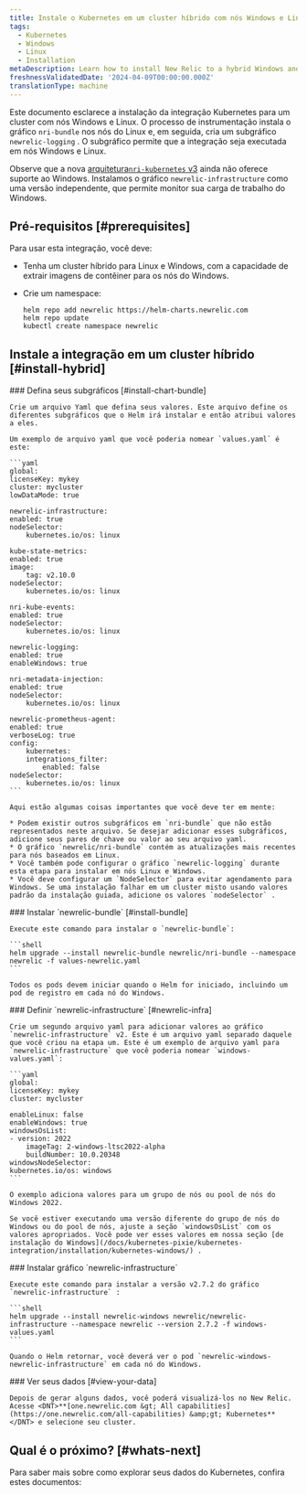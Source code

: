 ```yaml
---
title: Instale o Kubernetes em um cluster híbrido com nós Windows e Linux
tags:
  - Kubernetes
  - Windows
  - Linux
  - Installation
metaDescription: Learn how to install New Relic to a hybrid Windows and Linux Kubernetes cluster.
freshnessValidatedDate: '2024-04-09T00:00:00.000Z'
translationType: machine
---
```


Este documento esclarece a instalação da integração Kubernetes para um cluster com nós Windows e Linux. O processo de instrumentação instala o gráfico `nri-bundle` nos nós do Linux e, em seguida, cria um subgráfico `newrelic-logging` . O subgráfico permite que a integração seja executada em nós Windows e Linux.

Observe que a nova [arquitetura`nri-kubernetes` v3](/docs/kubernetes-pixie/kubernetes-integration/advanced-configuration/k8s-version2/changes-since-v3/) ainda não oferece suporte ao Windows. Instalamos o gráfico `newrelic-infrastructure` como uma versão independente, que permite monitor sua carga de trabalho do Windows.

## Pré-requisitos [#prerequisites]

Para usar esta integração, você deve:

* Tenha um cluster híbrido para Linux e Windows, com a capacidade de extrair imagens de contêiner para os nós do Windows.

* Crie um namespace:

  ```shell
  helm repo add newrelic https://helm-charts.newrelic.com
  helm repo update
  kubectl create namespace newrelic
  ```

## Instale a integração em um cluster híbrido [#install-hybrid]

<Steps>
  <Step>
    ### Defina seus subgráficos [#install-chart-bundle]

    Crie um arquivo Yaml que defina seus valores. Este arquivo define os diferentes subgráficos que o Helm irá instalar e então atribui valores a eles.

    Um exemplo de arquivo yaml que você poderia nomear `values.yaml` é este:

    ```yaml
    global:
    licenseKey: mykey
    cluster: mycluster
    lowDataMode: true

    newrelic-infrastructure:
    enabled: true
    nodeSelector:
        kubernetes.io/os: linux

    kube-state-metrics:
    enabled: true
    image:
        tag: v2.10.0
    nodeSelector:
        kubernetes.io/os: linux

    nri-kube-events:
    enabled: true
    nodeSelector:
        kubernetes.io/os: linux

    newrelic-logging:
    enabled: true
    enableWindows: true

    nri-metadata-injection:
    enabled: true
    nodeSelector:
        kubernetes.io/os: linux

    newrelic-prometheus-agent:
    enabled: true
    verboseLog: true
    config:
        kubernetes:
        integrations_filter:
            enabled: false
    nodeSelector:
        kubernetes.io/os: linux
    ```

    Aqui estão algumas coisas importantes que você deve ter em mente:

    * Podem existir outros subgráficos em `nri-bundle` que não estão representados neste arquivo. Se desejar adicionar esses subgráficos, adicione seus pares de chave ou valor ao seu arquivo yaml.
    * O gráfico `newrelic/nri-bundle` contém as atualizações mais recentes para nós baseados em Linux.
    * Você também pode configurar o gráfico `newrelic-logging` durante esta etapa para instalar em nós Linux e Windows.
    * Você deve configurar um `NodeSelector` para evitar agendamento para Windows. Se uma instalação falhar em um cluster misto usando valores padrão da instalação guiada, adicione os valores `nodeSelector` .
  </Step>

  <Step>
    ### Instalar `newrelic-bundle` [#install-bundle]

    Execute este comando para instalar o `newrelic-bundle`:

    ```shell
    helm upgrade --install newrelic-bundle newrelic/nri-bundle --namespace newrelic -f values-newrelic.yaml
    ```

    Todos os pods devem iniciar quando o Helm for iniciado, incluindo um pod de registro em cada nó do Windows.
  </Step>

  <Step>
    ### Definir `newrelic-infrastructure` [#newrelic-infra]

    Crie um segundo arquivo yaml para adicionar valores ao gráfico `newrelic-infrastructure` v2. Este é um arquivo yaml separado daquele que você criou na etapa um. Este é um exemplo de arquivo yaml para `newrelic-infrastructure` que você poderia nomear `windows-values.yaml`:

    ```yaml
    global:
    licenseKey: mykey
    cluster: mycluster

    enableLinux: false
    enableWindows: true
    windowsOsList:
    - version: 2022
        imageTag: 2-windows-ltsc2022-alpha
        buildNumber: 10.0.20348
    windowsNodeSelector:
    kubernetes.io/os: windows
    ```

    O exemplo adiciona valores para um grupo de nós ou pool de nós do Windows 2022.

    Se você estiver executando uma versão diferente do grupo de nós do Windows ou do pool de nós, ajuste a seção `windowsOsList` com os valores apropriados. Você pode ver esses valores em nossa seção [de instalação do Windows](/docs/kubernetes-pixie/kubernetes-integration/installation/kubernetes-windows/) .
  </Step>

  <Step>
    ### Instalar gráfico `newrelic-infrastructure`

    Execute este comando para instalar a versão v2.7.2 do gráfico `newrelic-infrastructure` :

    ```shell
    helm upgrade --install newrelic-windows newrelic/newrelic-infrastructure --namespace newrelic --version 2.7.2 -f windows-values.yaml
    ```

    Quando o Helm retornar, você deverá ver o pod `newrelic-windows-newrelic-infrastructure` em cada nó do Windows.
  </Step>

  <Step>
    ### Ver seus dados [#view-your-data]

    Depois de gerar alguns dados, você poderá visualizá-los no New Relic. Acesse <DNT>**[one.newrelic.com &gt; All capabilities](https://one.newrelic.com/all-capabilities) &amp;gt; Kubernetes**</DNT> e selecione seu cluster.
  </Step>
</Steps>

## Qual é o próximo? [#whats-next]

Para saber mais sobre como explorar seus dados do Kubernetes, confira estes documentos:

<DocTiles>
  <DocTile title="Learn about Kubernetes cluster" path="/docs/kubernetes-pixie/kubernetes-integration/understand-use-data/kubernetes-cluster-explorer/" />

  <DocTile title="Query your Kubernetes data" path="/docs/kubernetes-pixie/kubernetes-integration/understand-use-data/kubernetes-cluster-explorer" />

  <DocTile title="Set alerts on Kubernetes" path="/docs/kubernetes-pixie/kubernetes-integration/installation/create-alerts" />
</DocTiles>